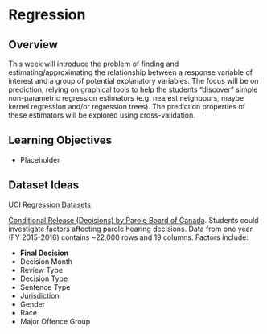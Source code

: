# Regression {#chapter9}

## Overview

This week will introduce the problem of finding and estimating/approximating the relationship between a response variable of interest and a group of potential explanatory variables. The focus will be on prediction, relying on graphical tools to help the students "discover" simple non-parametric regression estimators (e.g. nearest neighbours, maybe kernel regression and/or regression trees). The prediction properties of these estimators will be explored using cross-validation.

## Learning Objectives

* Placeholder

## Dataset Ideas

[UCI Regression Datasets](https://archive.ics.uci.edu/ml/datasets.html?task=reg)

[Conditional Release (Decisions) by Parole Board of Canada](http://open.canada.ca/en/search/inventory?field_keywords_value=&field_inventory_organization_tid=1720&items_per_page=10). Students could investigate factors affecting parole hearing decisions. Data from one year (FY 2015-2016) contains ~22,000 rows and 19 columns. Factors include:

* **Final Decision**
* Decision Month
* Review Type
* Decision Type
* Sentence Type
* Jurisdiction
* Gender
* Race
* Major Offence Group
